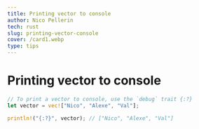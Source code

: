 ```yaml
---
title: Printing vector to console
author: Nico Pellerin
tech: rust
slug: printing-vector-console
cover: /card1.webp
type: tips
---
```


<SEO title="Printing vector to console" />

# Printing vector to console

<Spacer margin="6rem 0 4rem 0" />

```rust
// To print a vector to console, use the `debug` trait {:?}
let vector = vec!["Nico", "Alexe", "Val"];

println!("{:?}", vector); // ["Nico", "Alexe", "Val"]
```
